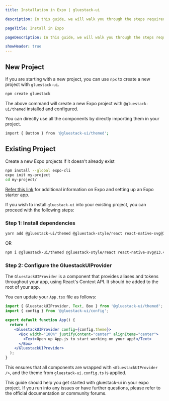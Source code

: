 ```yaml
---
title: Installation in Expo | gluestack-ui

description: In this guide, we will walk you through the steps required to add gluestack-ui to your Expo project.

pageTitle: Install in Expo

pageDescription: In this guide, we will walk you through the steps required to add gluestack-ui to your Expo project.

showHeader: true
---
```




<Meta title="Guides/Install in Expo" />

## New Project

If you are starting with a new project, you can use `npx` to create a new project with `gluestack-ui`.

```bash
npm create gluestack
```

The above command will create a new Expo project with `@gluestack-ui/themed` installed and configured.

You can directly use all the components by directly importing them in your project.

```bash
import { Button } from '@gluestack-ui/themed';
```

## Existing Project

Create a new Expo projects if it doesn't already exist

```bash
npm install --global expo-cli
expo init my-project
cd my-project/
```

[Refer this link](https://docs.expo.dev/index.html) for additional information on Expo and setting up an Expo starter app.

If you wish to install `gluestack-ui` into your existing project, you can proceed with the following steps:

### Step 1: Install dependencies

```bash
yarn add @gluestack-ui/themed @gluestack-style/react react-native-svg@13.4.0
```

OR

```bash
npm i @gluestack-ui/themed @gluestack-style/react react-native-svg@13.4.0
```

### Step 2: Configure the GluestackUIProvider

The `GluestackUIProvider` is a component that provides aliases and tokens throughout your app, using React's Context API. It should be added to the root of your app.

You can update your `App.tsx` file as follows:

```jsx
import { GluestackUIProvider, Text, Box } from '@gluestack-ui/themed';
import { config } from '@gluestack-ui/config';

export default function App() {
  return (
    <GluestackUIProvider config={config.theme}>
      <Box width="100%" justifyContent="center" alignItems="center">
        <Text>Open up App.js to start working on your app!</Text>
      </Box>
    </GluestackUIProvider>
  );
}
```

This ensures that all components are wrapped with `<GluestackUIProvider />`, and the theme from `gluestack-ui.config.ts` is applied.

This guide should help you get started with gluestack-ui in your expo project. If you run into any issues or have further questions, please refer to the official documentation or community forums.

